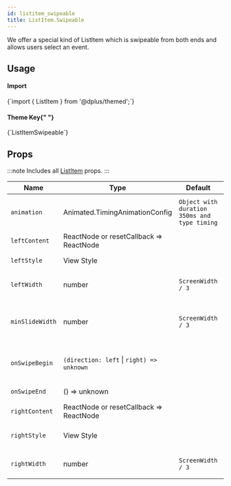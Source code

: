 ```yaml
---
id: listitem_swipeable
title: ListItem.Swipeable
---
```



<IconsStyle />

We offer a special kind of ListItem which is swipeable from both ends and allows users select an event.

## Usage

<div class="row inline-flex-center">
  <div class="col col--3">
    <h4>Import</h4>
  </div>
  <div class="col col--9">
    <CodeBlock>{`import { ListItem } from '@dplus/themed';`}</CodeBlock>
  </div>
  <div class="col col--3">
    <h4>
      Theme Key{" "}
      <a href="../customizing#using-themeprovider">
        <BiInfoCircle />
      </a>
    </h4>
  </div>
  <div class="col col--9">
    <CodeBlock>{`ListItemSwipeable`}</CodeBlock>
  </div>
</div>

<Usage />

## Props

:::note
Includes all [ListItem](listitem#props) props.
:::

<div class='table-responsive'>

| Name            | Type                                      | Default                                      | Description                                 |
| --------------- | ----------------------------------------- | -------------------------------------------- | ------------------------------------------- |
| `animation`     | Animated.TimingAnimationConfig            | `Object with duration 350ms and type timing` | Decide whether to show animation.           |
| `leftContent`   | ReactNode or resetCallback => ReactNode   |                                              | Left Content.                               |
| `leftStyle`     | View Style                                |                                              | Style of left container.                    |
| `leftWidth`     | number                                    | `ScreenWidth / 3`                            | Width of swipe left container.              |
| `minSlideWidth` | number                                    | `ScreenWidth / 3`                            | minimum horizontal distance to open content |
| `onSwipeBegin`  | `(direction: left` \| `right) => unknown` |                                              | Handler for swipe in either direction       |
| `onSwipeEnd`    | () => unknown                             |                                              | Handler for swipe end.                      |
| `rightContent`  | ReactNode or resetCallback => ReactNode   |                                              | Right Content.                              |
| `rightStyle`    | View Style                                |                                              | Style of right container.                   |
| `rightWidth`    | number                                    | `ScreenWidth / 3`                            | Width of swipe right container.             |

</div>
